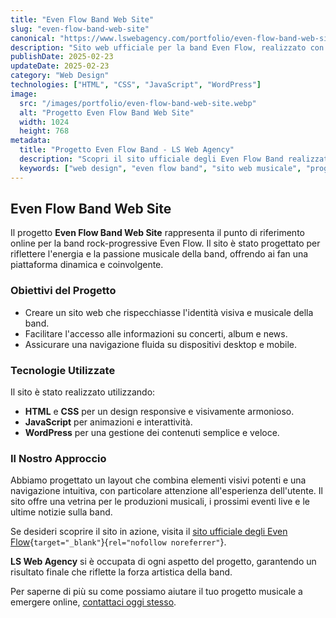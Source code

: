 ```yaml
---
title: "Even Flow Band Web Site"
slug: "even-flow-band-web-site"
canonical: "https://www.lswebagency.com/portfolio/even-flow-band-web-site/"
description: "Sito web ufficiale per la band Even Flow, realizzato con un design dinamico e una user experience coinvolgente."
publishDate: 2025-02-23
updateDate: 2025-02-23
category: "Web Design"
technologies: ["HTML", "CSS", "JavaScript", "WordPress"]
image:
  src: "/images/portfolio/even-flow-band-web-site.webp"
  alt: "Progetto Even Flow Band Web Site"
  width: 1024
  height: 768
metadata:
  title: "Progetto Even Flow Band - LS Web Agency"
  description: "Scopri il sito ufficiale degli Even Flow Band realizzato da LS Web Agency: design dinamico, user experience coinvolgente e personalizzata."
  keywords: ["web design", "even flow band", "sito web musicale", "progetto band musicale"]
---
```


## Even Flow Band Web Site

Il progetto **Even Flow Band Web Site** rappresenta il punto di riferimento online per la band rock-progressive Even Flow. Il sito è stato progettato per riflettere l'energia e la passione musicale della band, offrendo ai fan una piattaforma dinamica e coinvolgente.

### Obiettivi del Progetto

- Creare un sito web che rispecchiasse l'identità visiva e musicale della band.
- Facilitare l'accesso alle informazioni su concerti, album e news.
- Assicurare una navigazione fluida su dispositivi desktop e mobile.

### Tecnologie Utilizzate

Il sito è stato realizzato utilizzando:

- **HTML** e **CSS** per un design responsive e visivamente armonioso.
- **JavaScript** per animazioni e interattività.
- **WordPress** per una gestione dei contenuti semplice e veloce.

### Il Nostro Approccio

Abbiamo progettato un layout che combina elementi visivi potenti e una navigazione intuitiva, con particolare attenzione all'esperienza dell'utente. Il sito offre una vetrina per le produzioni musicali, i prossimi eventi live e le ultime notizie sulla band.

Se desideri scoprire il sito in azione, visita il [sito ufficiale degli Even Flow](https://www.bandevenflow.com){`target="_blank"`}{`rel="nofollow noreferrer"`}.

**LS Web Agency** si è occupata di ogni aspetto del progetto, garantendo un risultato finale che riflette la forza artistica della band.

Per saperne di più su come possiamo aiutare il tuo progetto musicale a emergere online, [contattaci oggi stesso](https://lucasanna.eu/contatti).
